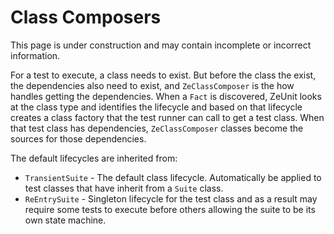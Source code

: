 
# Class Composers

<Warning title="Under Construction" >
    This page is under construction and may contain incomplete or incorrect information.
</Warning>

For a test to execute, a class needs to exist.  But before the class the exist, the dependencies also need to exist, and `ZeClassComposer` is the how handles getting the dependencies.  When a `Fact` is discovered, ZeUnit looks at the class type and identifies the lifecycle and based on that lifecycle creates a class factory that the test runner can call to get a test class.  When that test class has dependencies, `ZeClassComposer` classes become the sources for those dependencies.  


The default lifecycles are inherited from:

- `TransientSuite` - The default class lifecycle.  Automatically be applied to test classes that have inherit from a `Suite` class.
- `ReEntrySuite` -  Singleton lifecycle for the test class and as a result may require some tests to execute before others allowing the suite to be its own state machine.

